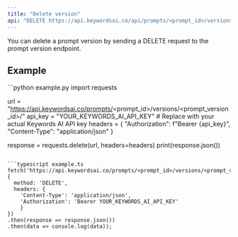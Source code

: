 ```yaml
---
title: "Delete version"
api: "DELETE https://api.keywordsai.co/api/prompts/<prompt_id>/versions/<prompt_version_id>/"
---
```


You can delete a prompt version by sending a DELETE request to the prompt version endpoint.

## Example

<CodeGroup>
```python example.py
import requests

url = "https://api.keywordsai.co/prompts/<prompt_id>/versions/<prompt_version_id>/"
api_key = "YOUR_KEYWORDS_AI_API_KEY" # Replace with your actual Keywords AI API key
headers = {
    "Authorization": f"Bearer {api_key}",
    "Content-Type": "application/json"
}

response = requests.delete(url, headers=headers)
print(response.json())
```

```typescript example.ts
fetch('https://api.keywordsai.co/prompts/<prompt_id>/versions/<prompt_version_id>/', 
{
  method: 'DELETE',
  headers: {
    'Content-Type': 'application/json',
    'Authorization': 'Bearer YOUR_KEYWORDS_AI_API_KEY'
    }
})
.then(response => response.json())
.then(data => console.log(data));
```
</CodeGroup>